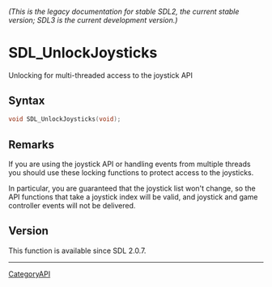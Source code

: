 ====== (This is the legacy documentation for stable SDL2, the current stable version; SDL3 is the current development version.) ======
= SDL_UnlockJoysticks =

Unlocking for multi-threaded access to the joystick API 

== Syntax ==

<syntaxhighlight lang='c'>
void SDL_UnlockJoysticks(void);
</syntaxhighlight>

== Remarks ==

If you are using the joystick API or handling events from multiple threads
you should use these locking functions to protect access to the joysticks.

In particular, you are guaranteed that the joystick list won't change, so
the API functions that take a joystick index will be valid, and joystick
and game controller events will not be delivered.

== Version ==

This function is available since SDL 2.0.7.

----
[[CategoryAPI]]


